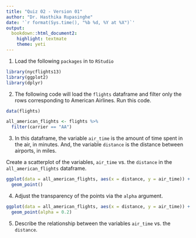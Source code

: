 ```yaml
---
title: "Quiz 02 - Version 01"
author: "Dr. Hasthika Rupasinghe"
date: '`r format(Sys.time(), "%b %d, %Y at %X")`'
output:
  bookdown::html_document2:
    highlight: textmate
    theme: yeti
---
```

  
1) Load the following `packages` in to `RStudio`

```r
library(nycflights13)
library(ggplot2)
library(dplyr)
```


2) The following code will load the `flights` dataframe and filter only the rows corresponding to American Airlines. Run this code.

```r
data(flights)

all_american_flights <- flights %>% 
  filter(carrier == "AA")
```


3) In this dataframe, the variable `air_time` is the amount of time spent in the air, in minutes. And, the variable `distance` is the distance between airports, in miles.

Create a scatterplot of the variables, `air_time` vs. the `distance` in the `all_american_flights` dataframe.



```r
ggplot(data = all_american_flights, aes(x = distance, y = air_time)) + 
  geom_point()
```


4) Adjust the transparency of the points via the `alpha` argument.


```r
ggplot(data = all_american_flights, aes(x = distance, y = air_time)) + 
  geom_point(alpha = 0.2)
```


5) Describe the relationship between the variables `air_time` vs. the `distance`.

